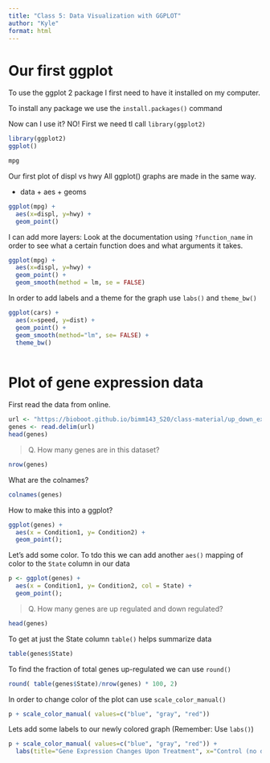 ```yaml
---
title: "Class 5: Data Visualization with GGPLOT"
author: "Kyle"
format: html
---
```


# Our first ggplot

To use the ggplot 2 package I first need to have it installed on my computer.

To install any package we use the `install.packages()` command

Now can I use it? NO! First we need tl call `library(ggplot2)`

```r
library(ggplot2)
ggplot()
```
```r
mpg
```
Our first plot of displ vs hwy 
All ggplot() graphs are made in the same way.

- data + aes + geoms

```r
ggplot(mpg) + 
  aes(x=displ, y=hwy) +
  geom_point()
```
I can add more layers:
Look at the documentation using `?function_name` in order to see what a certain function does and what arguments it takes.
```r
ggplot(mpg) + 
  aes(x=displ, y=hwy) +
  geom_point() +
  geom_smooth(method = lm, se = FALSE)
```
In order to add labels and a theme for the graph use `labs()` and `theme_bw()`
```r
ggplot(cars) +
  aes(x=speed, y=dist) +
  geom_point() +
  geom_smooth(method="lm", se= FALSE) +
  theme_bw()
  
```
# Plot of gene expression data

First read the data from online.
```r
url <- "https://bioboot.github.io/bimm143_S20/class-material/up_down_expression.txt"
genes <- read.delim(url)
head(genes)
```

> Q. How many genes are in this dataset?

```r
nrow(genes)
```

What are the colnames?
```r
colnames(genes)
```

How to make this into a ggplot?
```r
ggplot(genes) +
  aes(x = Condition1, y= Condition2) +
  geom_point();
```

Let's add some color. To tdo this we can add another `aes()` mapping of color to the `State` column in our data
```r
p <- ggplot(genes) +
  aes(x = Condition1, y= Condition2, col = State) +
  geom_point();
```
> Q. How many genes are up regulated and down regulated?

```r
head(genes)
```

To get at just the State column
`table()` helps summarize data
```r
table(genes$State)
```

To find the fraction of total genes up-regulated we can use `round()`
```r
round( table(genes$State)/nrow(genes) * 100, 2)
```


In order to change color of the plot can use `scale_color_manual()` 
```r
p + scale_color_manual( values=c("blue", "gray", "red"))
```

Lets add some labels to our newly colored graph (Remember: Use `labs()`)

```r
p + scale_color_manual( values=c("blue", "gray", "red")) +
  labs(title="Gene Expression Changes Upon Treatment", x="Control (no drug)", y="Drug Treatment")
```


